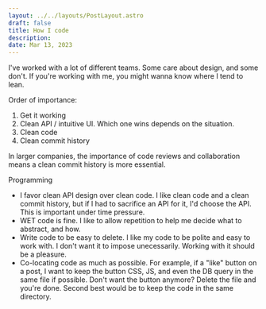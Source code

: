 ```yaml
---
layout: ../../layouts/PostLayout.astro
draft: false
title: How I code
description:
date: Mar 13, 2023
---
```


I've worked with a lot of different teams. Some care about design, and some don't. If you're working with me, you might wanna know where I tend to lean.

Order of importance:
1. Get it working
2. Clean API / intuitive UI. Which one wins depends on the situation.
3. Clean code
4. Clean commit history

In larger companies, the importance of code reviews and collaboration means a clean commit history is more essential.

Programming
- I favor clean API design over clean code. I like clean code and a clean commit history, but if I had to sacrifice an API for it, I'd choose the API. This is important under time pressure.
- WET code is fine. I like to allow repetition to help me decide what to abstract, and how.
- Write code to be easy to delete. I like my code to be polite and easy to work with. I don't want it to impose unecessarily. Working with it should be a pleasure.
- Co-locating code as much as possible. For example, if a "like" button on a post, I want to keep the button CSS, JS, and even the DB query in the same file if possible. Don't want the button anymore? Delete the file and you're done. Second best would be to keep the code in the same directory.